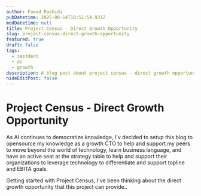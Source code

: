 ```yaml
---
author: Fawad Rashidi
pubDatetime: 2025-08-14T18:51:54.931Z
modDatetime: null
title: Project Census - Direct Growth Opportunity
slug: project-census-direct-growth-opportunity
featured: true
draft: false
tags:
  - zestdent
  - ai
  - growth
description: A blog post about project census - direct growth opportunity
hideEditPost: false
---
```


# Project Census - Direct Growth Opportunity

As AI continues to democratize knowledge, I'v decided to setup this blog to opensource my knowledge as a growth CTO to help and support my peers to move beyond the world of technology, learn business language, and have an active seat at the strategy table to help and support their organizations to leverage technology to differentiate and support topline and EBITA goals.

Getting started with Project Census, I've been thinking about the direct growth opportunity that this project can provide..